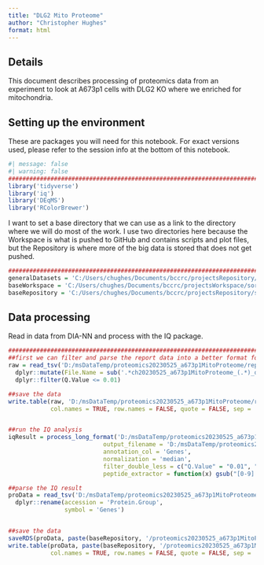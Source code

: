 ```yaml
---
title: "DLG2 Mito Proteome"
author: "Christopher Hughes"
format: html
---
```


## Details

This document describes processing of proteomics data from an experiment to look at A673p1 cells with DLG2 KO where we enriched for mitochondria.

## Setting up the environment

These are packages you will need for this notebook. For exact versions used, please refer to the session info at the bottom of this notebook.

```r
#| message: false
#| warning: false
##########################################################################################
library('tidyverse')
library('iq')
library('DEqMS')
library('RColorBrewer')
```

I want to set a base directory that we can use as a link to the directory where we will do most of the work. I use two directories here because the Workspace is what is pushed to GitHub and contains scripts and plot files, but the Repository is where more of the big data is stored that does not get pushed.

```r
##########################################################################################
generalDatasets = 'C:/Users/chughes/Documents/bccrc/projectsRepository/generalDatasets'
baseWorkspace = 'C:/Users/chughes/Documents/bccrc/projectsWorkspace/sorensenLab/relatedToDlg2'
baseRepository = 'C:/Users/chughes/Documents/bccrc/projectsRepository/sorensenLab/relatedToDlg2'
```

## Data processing

Read in data from DIA-NN and process with the IQ package.

```r
##########################################################################################
##first we can filter and parse the report data into a better format for IQ
raw = read_tsv('D:/msDataTemp/proteomics20230525_a673p1MitoProteome/report.tsv', show_col_types = FALSE) %>%
  dplyr::mutate(File.Name = sub('.*ch20230525_a673p1MitoProteome_(.*)_dia_[123]\\.mzML', '\\1', File.Name)) %>%
  dplyr::filter(Q.Value <= 0.01)

##save the data
write.table(raw, 'D:/msDataTemp/proteomics20230525_a673p1MitoProteome/reportParsed.tsv', 
            col.names = TRUE, row.names = FALSE, quote = FALSE, sep = '\t')


##run the IQ analysis
iqResult = process_long_format('D:/msDataTemp/proteomics20230525_a673p1MitoProteome/reportParsed.tsv', 
                           output_filename = 'D:/msDataTemp/proteomics20230525_a673p1MitoProteome/reportParsedIqQuant.tsv',
                           annotation_col = 'Genes',
                           normalization = 'median',
                           filter_double_less = c("Q.Value" = "0.01", "PG.Q.Value" = "0.01"),
                           peptide_extractor = function(x) gsub("[0-9].*$", "", x))

##parse the IQ result
proData = read_tsv('D:/msDataTemp/proteomics20230525_a673p1MitoProteome/reportParsedIqQuant.tsv', show_col_types = FALSE) %>%
  dplyr::rename(accession = 'Protein.Group',
                symbol = 'Genes')


##save the data
saveRDS(proData, paste(baseRepository, '/proteomics20230525_a673p1MitoProteome/dataset_processedMbrA673p1Dlg2KoMitoProteome.rds', sep = ''))
write.table(proData, paste(baseRepository, '/proteomics20230525_a673p1MitoProteome/dataset_processedMbrA673p1Dlg2KoMitoProteome.tsv', sep = ''), 
            col.names = TRUE, row.names = FALSE, quote = FALSE, sep = '\t')
```











